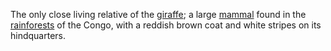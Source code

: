 The only close living relative of the [[giraffe]]; a large [[mammal]] found in the [[rainforests]] of the Congo, with a reddish brown coat and white stripes on its hindquarters.